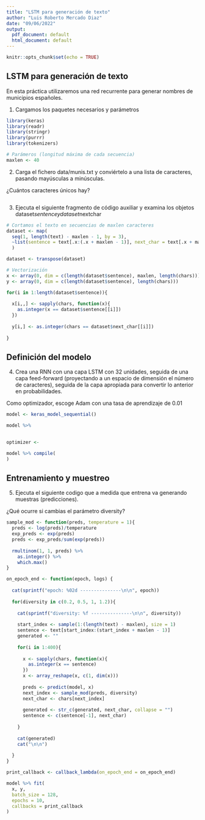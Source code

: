 ```yaml
---
title: "LSTM para generación de texto"
author: "Luis Roberto Mercado Diaz"
date: "09/06/2022"
output:
  pdf_document: default
  html_document: default
---
```


```r
knitr::opts_chunk$set(echo = TRUE)
```

## LSTM para generación de texto

En esta práctica utilizaremos una red recurrente para generar nombres de municipios españoles.


1. Cargamos los paquetes necesarios y parámetros

```r
library(keras)
library(readr)
library(stringr)
library(purrr)
library(tokenizers)

# Parámeros (longitud máxima de cada secuencia) 
maxlen <- 40
```

2. Carga el fichero data/munis.txt y conviértelo a una lista de caracteres, pasando mayúsculas a minúsculas.

¿Cuántos caracteres únicos hay?

```r


```

3. Ejecuta el siguiente fragmento de código auxiliar y examina los objetos dataset$sentence y dataset$nextchar

```r
# Cortamos el texto en secuencias de maxlen caracteres
dataset <- map(
  seq(1, length(text) - maxlen - 1, by = 3), 
  ~list(sentence = text[.x:(.x + maxlen - 1)], next_char = text[.x + maxlen])
  )

dataset <- transpose(dataset)

# Vectorización
x <- array(0, dim = c(length(dataset$sentence), maxlen, length(chars)))
y <- array(0, dim = c(length(dataset$sentence), length(chars)))

for(i in 1:length(dataset$sentence)){
  
  x[i,,] <- sapply(chars, function(x){
    as.integer(x == dataset$sentence[[i]])
  })
  
  y[i,] <- as.integer(chars == dataset$next_char[[i]])
  
}
```

## Definición del modelo

4. Crea una RNN con una capa LSTM con 32 unidades, seguida de una capa feed-forward (proyectando a un espacio de dimensión el número de caracteres), seguida de la capa apropiada para convertir lo anterior en probabilidades.

Como optimizador, escoge Adam con una tasa de aprendizaje de 0.01

```r
model <- keras_model_sequential()

model %>%
  

optimizer <- 

model %>% compile(
)
```

## Entrenamiento y muestreo

5. Ejecuta el siguiente codigo que a medida que entrena va generando muestras (predicciones).

¿Qué ocurre si cambias el parámetro diversity?

```r
sample_mod <- function(preds, temperature = 1){
  preds <- log(preds)/temperature
  exp_preds <- exp(preds)
  preds <- exp_preds/sum(exp(preds))
  
  rmultinom(1, 1, preds) %>% 
    as.integer() %>%
    which.max()
}

on_epoch_end <- function(epoch, logs) {
  
  cat(sprintf("epoch: %02d ---------------\n\n", epoch))
  
  for(diversity in c(0.2, 0.5, 1, 1.2)){
    
    cat(sprintf("diversity: %f ---------------\n\n", diversity))
    
    start_index <- sample(1:(length(text) - maxlen), size = 1)
    sentence <- text[start_index:(start_index + maxlen - 1)]
    generated <- ""
    
    for(i in 1:400){
      
      x <- sapply(chars, function(x){
        as.integer(x == sentence)
      })
      x <- array_reshape(x, c(1, dim(x)))
      
      preds <- predict(model, x)
      next_index <- sample_mod(preds, diversity)
      next_char <- chars[next_index]
      
      generated <- str_c(generated, next_char, collapse = "")
      sentence <- c(sentence[-1], next_char)
      
    }
    
    cat(generated)
    cat("\n\n")
    
  }
}

print_callback <- callback_lambda(on_epoch_end = on_epoch_end)

model %>% fit(
  x, y,
  batch_size = 128,
  epochs = 10,
  callbacks = print_callback
)
```
